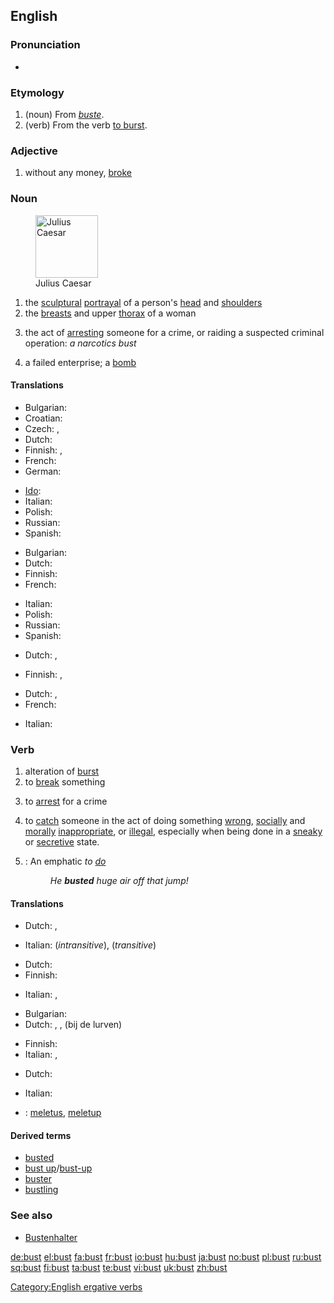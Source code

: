 {{wikipedia}}
==English==

===Pronunciation===
* {{IPA|/'bʌst/}}
*: {{rhymes|ʌst}}

===Etymology===
# (noun) From {{etyl|fr}} ''[[buste]]''.
# (verb) From the verb [[burst#Verb|to burst]].

===Adjective===
{{en-adj|-}}

# {{slang}} without any money, [[broke]]

===Noun===
{{en-noun}}

[[Image:Julius caesar.jpg|thumb|right|100px|Julius Caesar]]

# the [[sculptural]] [[portrayal]] of a person's [[head]] and [[shoulder]]s
# the [[breast]]s and upper [[thorax]] of a woman
# {{slang}} the act of [[arresting]] someone for a crime, or raiding a suspected criminal operation: ''a narcotics bust''
# {{slang}} a failed enterprise; a [[bomb]]

====Translations====
{{trans-top|sculptural portrayal of a person's head and shoulders}}
* Bulgarian: {{t|bg|бюст|m|sc=Cyrl}}
* Croatian: {{t|hr|bista|alt=bȉsta|f}}
* Czech: {{t-|cs|busta|f}}, {{t-|cs|bysta|f}}
* Dutch: {{t-|nl|buste}} {{m|f}}
* Finnish: {{t-|fi|rintakuva}}, {{t-|fi|pysti}}
* French: {{t+|fr|buste|m}}
* German: {{t+|de|Büste|f}}
{{trans-mid}}
* [[Ido]]: {{t+|io|busto|xs=Ido}}
* Italian: {{t-|it|busto|m}}
* Polish: {{t|pl|popiersie|m}}
* Russian: {{t|ru|бюст|m|sc=Cyrl}}
* Spanish: {{t+|es|busto|m}}
{{trans-bottom}}

{{trans-top|breasts and upper thorax of a woman}}
* Bulgarian: {{t|bg|бюст|m|sc=Cyrl}}
* Dutch: {{t-|nl|buste}} {{m|f}}
* Finnish: {{t+|fi|povi}}
* French: {{t+|fr|buste|m}}
{{trans-mid}}
* Italian: {{t-|it|busto|m}}
* Polish: {{t|pl|popiersie|m}}
* Russian: {{t|ru|бюст|m|sc=Cyrl}}
* Spanish: {{t+|es|busto|m}}
{{trans-bottom}}

{{trans-top|(slang) act of arresting someone for a crime, or raiding a suspected criminal operation}}
* Dutch: {{t|nl|arrestatie|f}}, {{t-|nl|razzia|f}}
{{trans-mid}}
* Finnish: {{t|fi|pidätys}}, {{t-|fi|ratsia}}
{{trans-bottom}}

{{trans-top|(slang) failed enterprise}}
* Dutch: {{t-|nl|flop}}, {{t-|nl|fiasco|n}}
* French: {{t+|fr|fiasco|m}}
{{trans-mid}}
* Italian: {{t+|it|fiasco|m}}
{{trans-bottom}}

===Verb===
{{en-verb}}

# alteration of [[burst]]
# to [[break]] something
# {{slang}} to [[arrest]] for a crime
# {{slang}} to [[catch]] someone in the act of doing something [[wrong]], [[socially]] and [[morally]] [[inappropriate]], or [[illegal]], especially when being done in a [[sneaky]] or [[secretive]] state.
# {{snowboarding}}: An emphatic ''to [[do]]''
#: ''He '''busted''' huge air off that jump!''

====Translations====
{{trans-top|alteration of burst}}
* Dutch: {{t+|nl|barsten}}, {{t+|nl|breken}}
{{trans-mid}}
* Italian: {{t+|it|scoppiare}} (''intransitive''), {{t|it|far scoppiare}} (''transitive'')
{{trans-bottom}}

{{trans-top|to break something}}
* Dutch: {{t+|nl|breken}}
* Finnish: {{t+|fi|rikkoa}}
{{trans-mid}}
* Italian: {{t+|it|rompere}}, {{t-|it|sfasciare}}
{{trans-bottom}}

{{trans-top|(slang) to arrest for a crime}}
* Bulgarian: {{t|bg|арестувам|sc=Cyrl}}
* Dutch: {{t-|nl|oppakken}}, {{t+|nl|pakken}}, (bij de lurven) {{t+|nl|vatten}}
{{trans-mid}}
* Finnish: {{t+|fi|pidättää}}
* Italian: {{t-|it|acciuffare}}, {{t+|it|attaccare}}
{{trans-bottom}}

{{trans-top|(slang) to catch someone in the act of doing something wrong, socially and morally inappropriate, or illegal}}
* Dutch: {{t|nl|betrappen}}
{{trans-mid}}
* Italian: {{t|it|sgamare}}
{{trans-bottom}}

{{trans-top|(snowboarding): An emphatic to do}}
{{trans-mid}}
{{trans-bottom}}

{{checktrans-top}}
{{checktrans-mid}}
* {{ttbc|Indonesian}}: [[letus|meletus]], [[letup|meletup]]
{{checktrans-bottom}}

====Derived terms====
* [[busted]]
* [[bust up]]/[[bust-up]]
* [[buster]]
* [[bustling]]

===See also===
* [[Bustenhalter]]

[[Category:English ergative verbs]]

[[de:bust]]
[[el:bust]]
[[fa:bust]]
[[fr:bust]]
[[io:bust]]
[[hu:bust]]
[[ja:bust]]
[[no:bust]]
[[pl:bust]]
[[ru:bust]]
[[sq:bust]]
[[fi:bust]]
[[ta:bust]]
[[te:bust]]
[[vi:bust]]
[[uk:bust]]
[[zh:bust]]